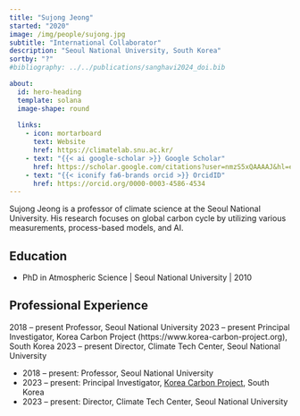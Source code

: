 ---
title: "Sujong Jeong"
started: "2020"
image: /img/people/sujong.jpg
subtitle: "International Collaborator"
description: "Seoul National University, South Korea"
sortby: "?"
#bibliography: ../../publications/sanghavi2024_doi.bib

about:
  id: hero-heading
  template: solana
  image-shape: round
  
  links:
    - icon: mortarboard
      text: Website
      href: https://climatelab.snu.ac.kr/
    - text: "{{< ai google-scholar >}} Google Scholar"
      href: https://scholar.google.com/citations?user=nmzS5xQAAAAJ&hl=en&oi=ao
    - text: "{{< iconify fa6-brands orcid >}} OrcidID"
      href: https://orcid.org/0000-0003-4586-4534
---

Sujong Jeong is a professor of climate science at the Seoul National University. His research focuses on global carbon cycle by utilizing various measurements, process-based models, and AI. 

## Education
- [PhD in Atmospheric Science]{.fw-bold} | Seoul National University | 2010

## Professional Experience
2018 – present Professor, Seoul National University
2023 – present Principal Investigator, Korea Carbon Project (https://www.korea-carbon-project.org), South Korea
2023 – present Director, Climate Tech Center, Seoul National University


- [2018 – present:]{.fw-bold} 	Professor, Seoul National University
- [2023 – present:]{.fw-bold} 	Principal Investigator, [Korea Carbon Project](https://www.korea-carbon-project.org), South Korea
- [2023 – present:]{.fw-bold} 	Director, Climate Tech Center, Seoul National University
